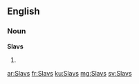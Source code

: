 ==English==

===Noun===
'''Slavs'''

# {{plural of|Slav}}

[[ar:Slavs]]
[[fr:Slavs]]
[[ku:Slavs]]
[[mg:Slavs]]
[[sv:Slavs]]
